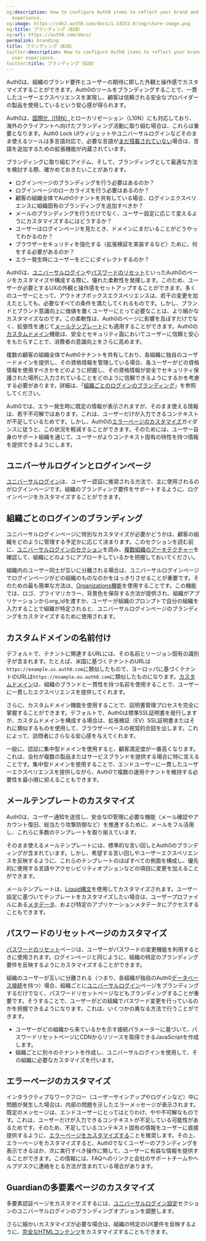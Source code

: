 ```yaml
---
og:description: How to configure Auth0 items to reflect your brand and desired user
  experience.
og:image: https://cdn2.auth0.com/docs/1.14553.0/img/share-image.png
og:title: ブランディング（B2B）
og:url: https://auth0.com/docs/
permalink: branding
title: ブランディング（B2B）
twitter:description: How to configure Auth0 items to reflect your brand and desired
  user experience.
twitter:title: ブランディング（B2B）
---
```


Auth0は、組織のブランド要件とユーザーの期待に即した外観と操作感でカスタマイズすることができます。Auth0のツールをブランディングすることで、一貫したユーザーエクスペリエンスを実現し、顧客は信頼される安全なプロバイダーの製品を使用しているという安心感が得られます。

Auth0は、[国際化（I18N）](/brand-and-customize/internationalization-and-localization)とローカリゼーション（L10N）にも対応しており、海外のクライアントへ向けたブランディング活動に取り組む場合は、これらは重要となります。Auth0 Lock UIウィジェットやユニバーサルログインなどそのまま使えるツールは多言語対応で、必要な言語が[まだ搭載されていない](/libraries/lock/lock-internationalization)場合は、言語を追加するための拡張機能が内蔵されています。



ブランディングに取り組むアイテム、そして、ブランディングとして最適な方法を検討する際、確かめておきたいことがあります。

* ログインページのブランディングを行う必要はあるのか？
* ログインページのローカライズを行う必要はあるのか？
* 顧客の組織全体でAuth0テナントを共有している場合、ログインエクスペリエンスに組織固有のブランディングを追加すべきか？
* メールのブランディングを行うだけでなく、ユーザー設定に応じて変えるようにカスタマイズするにはどうするか？
* ユーザーはログインページを見たとき、ドメインにまだいることがどうやってわかるのか？
* ブラウザーセキュリティを強化する（拡張検証を実装するなど）ために、何をする必要があるのか？
* エラー発生時にユーザーをどこにダイレクトするのか？

Auth0は、[ユニバーサルログイン](#universal-login-and-login-pages)や[パスワードのリセット](#password-reset-page-customization)といったAuth0のページをカスタマイズや構成する際に、優れた柔軟性を発揮します。このため、ユーザーが必要とするUXの外観と操作感をセットアップすることができます。多くのユーザーにとって、アウトオブボックスエクスペリエンスは、若干の変更を加えたとしても、必要なすべての条件を満たしてくれるものです。しかし、ブランドとブランド意識向上に価値を置くユーザーにとって必要なことは、より細かなカスタマイズなのです。この柔軟性は、Auth0のページに影響を及ぼすだけでなく、拡張性を通じて[メールテンプレート](#email-template-customization)にも適用することができます。Auth0の[カスタムドメイン](#custom-domain-naming)機能は、安全とセキュリティ面においてユーザーに信頼と安心をもたらすことで、消費者の意識向上をさらに高めます。

複数の顧客の組織全体でAuth0テナントを共有しており、各組織に独自のユーザードメインを提供し、その資格情報を管理している場合、各ユーザーがどの資格情報を使用すべきかをどのように把握し、その資格情報が安全でセキュリティ保護された場所に入力されていることをどのように信頼できるようにするかを考慮する必要があります。詳細は、「[組織ごとのログインのブランディング](#branding-login-by-organization)」を参照してください。

Auth0では、エラー発生時に既定の情報が表示されますが、そのまま使える情報は、若干不可解ではあります。これは、ユーザーだけが入力できるコンテキストが不足しているためです。しかし、Auth0の[エラーページのカスタマイズ](#error-page-customization)ガイダンスに従うと、この状況を軽減することができます。そのためには、ユーザー自身のサポート組織を通じて、ユーザーがよりコンテキスト固有の特性を持つ情報を提供できるようにします。



## ユニバーサルログインとログインページ

[ユニバーサルログイン](/login/universal-login)は、ユーザー認証に推奨される方法で、主に使用されるのがログインページです。組織のブランディング要件をサポートするように、ログインページをカスタマイズすることができます。



## 組織ごとのログインのブランディング

ユニバーサルログインページに特別なカスタマイズが必要かどうかは、顧客の組織をどのように管理する予定かに応じて決まります。このセクションを読む前に、[ユニバーサルログインのセクション](#universal-login-and-login-pages)を読み、[複数組織のアーキテクチャー](/architecture-scenarios/multiple-organization-architecture)を確認して、組織にどのようにアプローチしているかを把握しておいてください。

組織内のユーザー同士が互いに分離される場合は、ユニバーサルログインページでログインページがどの組織のものなのかをはっきりさせることが重要です。そのための最も簡単な方法は、[Organizations機能](/organizations/create-first-organization)を使用することです。この機能では、ロゴ、プライマリカラー、背景色を保存する方法が提供され、組織がアプリケーションからorg_idを渡すか、ユーザーが組織のプロンプトで自分の組織を入力することで組織が特定されると、ユニバーサルログインページのブランディングをカスタマイズするために使用されます。

## カスタムドメインの名前付け

デフォルトで、テナントに関連するURLには、その名前とリージョン固有の識別子が含まれます。たとえば、米国に基づくテナントのURLは`https://example.us.auth0.com`に類似したもので、ヨーロッパに基づくテナントのURLは`https://example.eu.auth0.com`に類似したものになります。[カスタムドメイン](/custom-domains)は、組織のブランドと一貫性を持つ名前を使用することで、ユーザーに一貫したエクスペリエンスを提供してくれます。



さらに、カスタムドメイン機能を使用することで、証明書管理プロセスを完全に掌握することができます。デフォルトで、Auth0は標準SSL証明書を発行しますが、カスタムドメインを構成する場合は、拡張検証（EV）SSL証明書またはそれに類似するものを使用して、ブラウザーベースの視覚的合図を出します。これによって、訪問者にさらなる安心感を与えてくれます。

一般に、認証に集中型ドメインを使用すると、顧客満足度が一番高くなります。これは、会社が複数の製品またはサービスブランドを提供する場合に特に言えることです。集中型ドメインを使用することで、エンドユーザーに一貫したユーザーエクスペリエンスを提供しながら、Auth0で複数の運用テナントを維持する必要性を最小限に抑えることもできます。



## メールテンプレートのカスタマイズ

Auth0は、ユーザー通知を送信し、安全なID管理に必要な機能（メール確認やアカウント復旧、総当たり攻撃防御など）を推進するために、メールをフル活用し、これらに多数のテンプレートを取り揃えています。



そのまま使えるメールテンプレートには、標準的な言い回しとAuth0のブランディングが含まれています。しかし、希望する言い回しやユーザーエクスペリエンスを反映するように、これらのテンプレートのほぼすべての側面を構成し、優先的に使用する言語やアクセシビリティオプションなどの項目に変更を加えることができます。

メールテンプレートは、[Liquid構文](/brand-and-customize/email/use-liquid-syntax-in-email-templates)を使用してカスタマイズされます。ユーザー設定に基づいてテンプレートをカスタマイズしたい場合は、ユーザープロファイルにある[メタデータ](/users/metadata)、および特定のアプリケーションメタデータにアクセスすることもできます。

## パスワードのリセットページのカスタマイズ

[パスワードのリセット](/brand-and-customize/customize-password-reset-page)ページは、ユーザーがパスワードの変更機能を利用するときに使用されます。ログインページと同じように、組織の特定のブランディング要件を反映するようにカスタマイズすることができます。

組織のユーザーが互いに分離される（つまり、各組織が独自のAuth0[データベース接続](/connections/database)を持つ）場合、組織ごとに[ユニバーサルログイン](#universal-login-and-login-pages)ページをブランディングするだけでなく、パスワードリセットページなどもブランディングすることが重要です。そうすることで、ユーザーがどの組織でパスワード変更を行っているのかを把握できるようになります。これは、いくつかの異なる方法で行うことができます。

* ユーザーがどの組織から来ているかを示す接続パラメーターに基づいて、パスワードリセットページにCDNからリソースを取得できるJavaScriptを作成します。
* 組織ごとに別々のテナントを作成し、ユニバーサルログインを使用して、その組織に必要なカスタマイズを行います。

## エラーページのカスタマイズ

インタラクティブなワークフロー（ユーザーサインアップやログインなど）中に問題が発生した場合は、内部の問題を示したエラーメッセージが表示されます。既定のメッセージは、エンドユーザーにとってはとりわけ、やや不可解なものです。これは、ユーザーだけが入力できるコンテキストが不足している可能性があるためです。そのため、不足しているコンテキスト固有の情報をユーザーに直接提供するように、[エラーページをカスタマイズする](/brand-and-customize/custom-error-pages)ことを推奨します。その上、エラーページをカスタマイズすると、Auth0でなくユーザーのブランディングを表示できるほか、次に実行すべき操作に関して、ユーザーに有益な情報を提供することができます。この情報には、FAQへのリンクと会社のサポートチームやヘルプデスクに連絡をとる方法が含まれている場合があります。



## Guardianの多要素ページのカスタマイズ

多要素認証ページをカスタマイズするには、[ユニバーサルログイン設定](https://manage.auth0.com/#/login_settings)セクションのユニバーサルログインのブランディングオプションを調整します。

さらに細かいカスタマイズが必要な場合は、組織の特定のUX要件を反映するように、[完全なHTMLコンテンツ](/mfa/customize-mfa-user-pages/customize-mfa-classic-login)をカスタマイズすることもできます。